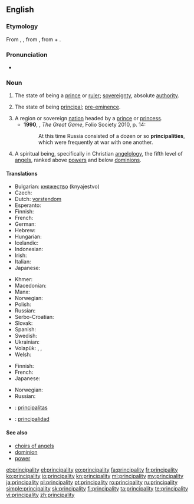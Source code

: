 ==English==

===Etymology===
From {{etyl|xno|en}} {{term|principalté|lang=fro}}, {{etyl|frm|en}} {{term|principalté|lang=frm}}, from {{etyl|LL.|en}} {{term|principalitas}}, from {{etyl|la|en}} {{term|principalis|principālis|principal|lang=la}} + {{term|-tas}}.

===Pronunciation===
* {{a|UK}} {{IPA|/pɹɪnsᵻˈpalᵻti/}}

===Noun===
{{en-noun|principalities}}

# {{context|obsolete|lang=en}} The state of being a [[prince]] or [[ruler]]; [[sovereignty]], absolute [[authority]]. {{defdate|14th-19th c.}}
# {{context|now|_|rare|lang=en}} The state of being [[principal]]; [[pre-eminence]]. {{defdate|from 14th c.}}
# A region or sovereign [[nation]] headed by a [[prince]] or [[princess]]. {{defdate|from 14th c.}}
#* '''1990''', {{w|Peter Hopkirk}}, ''The Great Game'', Folio Society 2010, p. 14:
#*: At this time Russia consisted of a dozen or so '''principalities''', which were frequently at war with one another.
# {{context|theology|lang=en}} A spiritual being, specifically in Christian [[angelology]], the fifth level of [[angel]]s, ranked above [[power]]s and below [[dominion]]s. {{defdate|from 16th c.}}

====Translations====
{{trans-top|region}}
* Bulgarian: [[княжество]] (knyajestvo)
* Czech: {{t-|cs|knížectví|n}}
* Dutch: [[vorstendom]] {{n}}
* Esperanto: {{t-|eo|princlando}}
* Finnish: {{t+|fi|ruhtinaskunta}}
* French: {{t+|fr|principauté|f}}
* German: {{t+|de|Fürstentum|n}}
* Hebrew: {{t-|he|נסיכות|f|tr=nesikhut|sc=Hebr}}
* Hungarian: {{t+|hu|fejedelemség}}
* Icelandic: {{t-|is|furstadæmi|n}}
* Indonesian: {{t-|id|kepangeranan}}
* Irish: {{t-|ga|prionsacht|f}}
* Italian: {{t+|it|principato|m}}
* Japanese: {{t+|ja|公国|tr=kōkoku}}
{{trans-mid}}
* Khmer: {{t-|km|ក្សត្របុរី|sc=Khmr|tr=ksat bo’rəy}}
* Macedonian: {{t-|mk|кнежевство|n|tr=knéževstvo}}
* Manx: {{t-|gv|prinsaght|f}}
* Norwegian: {{t-|no|fyrstedømme|n}}
* Polish: {{t+|pl|księstwo|n}}
* Russian: {{t+|ru|княжество|n|tr=kn'ážestvo}}
* Serbo-Croatian: {{t-|sh|kneževina|f}}
* Slovak: {{t|sk|kniežatstvo|n}}
* Spanish: {{t-|es|principado|m}}
* Swedish: {{t-|sv|furstendöme|n}}
* Ukrainian: {{t-|uk|kнязівство|n|tr=knjazívstvo}}
* Volapük: {{qualifier|ruled by male or female}} {{t+|vo|plinän}}, {{qualifier|by male}} {{t-|vo|hiplinän}}, {{qualifier|by female}} {{t-|vo|jiplinän}}
* Welsh: {{t-|cy|tywysogaeth|f}}
{{trans-bottom}}

{{trans-top|in angelology}}
* Finnish: {{t+|fi|valta}}
* French: {{t+|fr|principauté|f}}
* Japanese: {{t-|ja|権天使|tr=ken-tenshi}}
{{trans-mid}}
* Norwegian: {{t-|no|fyrstedømme|n}}
* Russian: {{t+|ru|начала|n-p|tr=načála}}
{{trans-bottom}}

{{checktrans}}
* {{ttbc|la}}:  [[principalitas]] {{f}}
* {{ttbc|es}}: [[principalidad]] {{f}}

====See also====
* [[choirs of angels]]
* [[dominion]]
* [[power]]

[[et:principality]]
[[el:principality]]
[[eo:principality]]
[[fa:principality]]
[[fr:principality]]
[[ko:principality]]
[[io:principality]]
[[kn:principality]]
[[ml:principality]]
[[my:principality]]
[[ja:principality]]
[[pl:principality]]
[[pt:principality]]
[[ro:principality]]
[[ru:principality]]
[[simple:principality]]
[[sk:principality]]
[[fi:principality]]
[[ta:principality]]
[[te:principality]]
[[vi:principality]]
[[zh:principality]]
